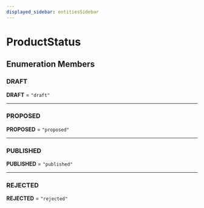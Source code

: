 ```yaml
---
displayed_sidebar: entitiesSidebar
---
```



# ProductStatus

## Enumeration Members

### DRAFT

 **DRAFT** = ``"draft"``

___

### PROPOSED

 **PROPOSED** = ``"proposed"``

___

### PUBLISHED

 **PUBLISHED** = ``"published"``

___

### REJECTED

 **REJECTED** = ``"rejected"``
